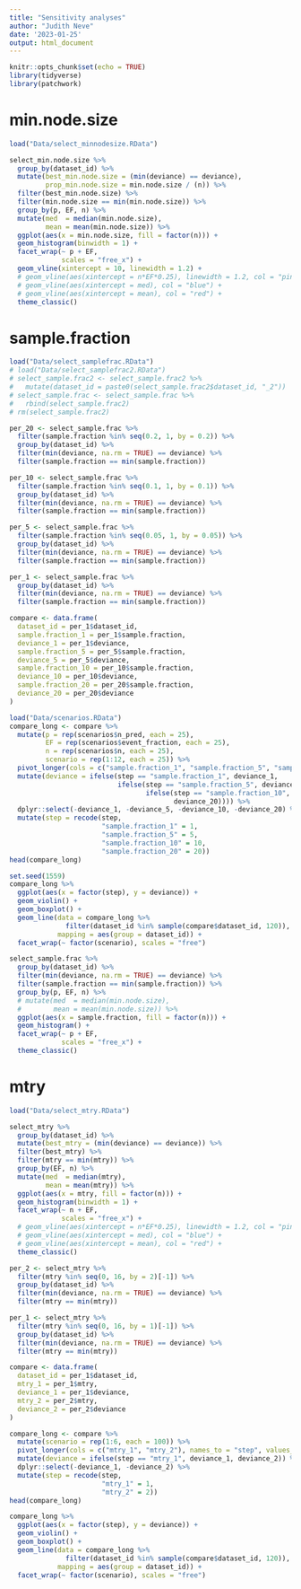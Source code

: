 ```yaml
---
title: "Sensitivity analyses"
author: "Judith Neve"
date: '2023-01-25'
output: html_document
---
```


```r
knitr::opts_chunk$set(echo = TRUE)
library(tidyverse)
library(patchwork)
```

# min.node.size

```r
load("Data/select_minnodesize.RData")
```

```r
select_min.node.size %>% 
  group_by(dataset_id) %>% 
  mutate(best_min.node.size = (min(deviance) == deviance),
         prop_min.node.size = min.node.size / (n)) %>% 
  filter(best_min.node.size) %>% 
  filter(min.node.size == min(min.node.size)) %>% 
  group_by(p, EF, n) %>% 
  mutate(med  = median(min.node.size),
         mean = mean(min.node.size)) %>% 
  ggplot(aes(x = min.node.size, fill = factor(n))) +
  geom_histogram(binwidth = 1) +
  facet_wrap(~ p + EF,
             scales = "free_x") +
  geom_vline(xintercept = 10, linewidth = 1.2) +
  # geom_vline(aes(xintercept = n*EF*0.25), linewidth = 1.2, col = "pink") +
  # geom_vline(aes(xintercept = med), col = "blue") +
  # geom_vline(aes(xintercept = mean), col = "red") +
  theme_classic()
```


# sample.fraction

```r
load("Data/select_samplefrac.RData")
# load("Data/select_samplefrac2.RData")
# select_sample.frac2 <- select_sample.frac2 %>% 
#   mutate(dataset_id = paste0(select_sample.frac2$dataset_id, "_2"))
# select_sample.frac <- select_sample.frac %>% 
#   rbind(select_sample.frac2)
# rm(select_sample.frac2)
```

```r
per_20 <- select_sample.frac %>% 
  filter(sample.fraction %in% seq(0.2, 1, by = 0.2)) %>% 
  group_by(dataset_id) %>% 
  filter(min(deviance, na.rm = TRUE) == deviance) %>% 
  filter(sample.fraction == min(sample.fraction))

per_10 <- select_sample.frac %>% 
  filter(sample.fraction %in% seq(0.1, 1, by = 0.1)) %>% 
  group_by(dataset_id) %>% 
  filter(min(deviance, na.rm = TRUE) == deviance) %>% 
  filter(sample.fraction == min(sample.fraction))

per_5 <- select_sample.frac %>% 
  filter(sample.fraction %in% seq(0.05, 1, by = 0.05)) %>% 
  group_by(dataset_id) %>% 
  filter(min(deviance, na.rm = TRUE) == deviance) %>% 
  filter(sample.fraction == min(sample.fraction))

per_1 <- select_sample.frac %>% 
  group_by(dataset_id) %>% 
  filter(min(deviance, na.rm = TRUE) == deviance) %>% 
  filter(sample.fraction == min(sample.fraction))

compare <- data.frame(
  dataset_id = per_1$dataset_id,
  sample.fraction_1 = per_1$sample.fraction,
  deviance_1 = per_1$deviance,
  sample.fraction_5 = per_5$sample.fraction,
  deviance_5 = per_5$deviance,
  sample.fraction_10 = per_10$sample.fraction,
  deviance_10 = per_10$deviance,
  sample.fraction_20 = per_20$sample.fraction,
  deviance_20 = per_20$deviance
)
```

```r
load("Data/scenarios.RData")
compare_long <- compare %>%
  mutate(p = rep(scenarios$n_pred, each = 25),
         EF = rep(scenarios$event_fraction, each = 25),
         n = rep(scenarios$n, each = 25),
         scenario = rep(1:12, each = 25)) %>% 
  pivot_longer(cols = c("sample.fraction_1", "sample.fraction_5", "sample.fraction_10", "sample.fraction_20"), names_to = "step", values_to = "sample.fraction") %>%
  mutate(deviance = ifelse(step == "sample.fraction_1", deviance_1,
                           ifelse(step == "sample.fraction_5", deviance_5,
                                  ifelse(step == "sample.fraction_10", deviance_10,
                                         deviance_20)))) %>% 
  dplyr::select(-deviance_1, -deviance_5, -deviance_10, -deviance_20) %>% 
  mutate(step = recode(step,
                       "sample.fraction_1" = 1,
                       "sample.fraction_5" = 5,
                       "sample.fraction_10" = 10,
                       "sample.fraction_20" = 20))
head(compare_long)
```

```r
set.seed(1559)
compare_long %>% 
  ggplot(aes(x = factor(step), y = deviance)) +
  geom_violin() +
  geom_boxplot() +
  geom_line(data = compare_long %>%
              filter(dataset_id %in% sample(compare$dataset_id, 120)),
            mapping = aes(group = dataset_id)) +
  facet_wrap(~ factor(scenario), scales = "free")
```


```r
select_sample.frac %>% 
  group_by(dataset_id) %>% 
  filter(min(deviance, na.rm = TRUE) == deviance) %>% 
  filter(sample.fraction == min(sample.fraction)) %>% 
  group_by(p, EF, n) %>% 
  # mutate(med  = median(min.node.size),
  #        mean = mean(min.node.size)) %>% 
  ggplot(aes(x = sample.fraction, fill = factor(n))) +
  geom_histogram() +
  facet_wrap(~ p + EF,
             scales = "free_x") +
  theme_classic()
```


# mtry

```r
load("Data/select_mtry.RData")
```

```r
select_mtry %>% 
  group_by(dataset_id) %>% 
  mutate(best_mtry = (min(deviance) == deviance)) %>% 
  filter(best_mtry) %>% 
  filter(mtry == min(mtry)) %>% 
  group_by(EF, n) %>% 
  mutate(med  = median(mtry),
         mean = mean(mtry)) %>% 
  ggplot(aes(x = mtry, fill = factor(n))) +
  geom_histogram(binwidth = 1) +
  facet_wrap(~ n + EF,
             scales = "free_x") +
  # geom_vline(aes(xintercept = n*EF*0.25), linewidth = 1.2, col = "pink") +
  # geom_vline(aes(xintercept = med), col = "blue") +
  # geom_vline(aes(xintercept = mean), col = "red") +
  theme_classic()
```

```r
per_2 <- select_mtry %>% 
  filter(mtry %in% seq(0, 16, by = 2)[-1]) %>% 
  group_by(dataset_id) %>% 
  filter(min(deviance, na.rm = TRUE) == deviance) %>% 
  filter(mtry == min(mtry))

per_1 <- select_mtry %>% 
  filter(mtry %in% seq(0, 16, by = 1)[-1]) %>% 
  group_by(dataset_id) %>% 
  filter(min(deviance, na.rm = TRUE) == deviance) %>% 
  filter(mtry == min(mtry))

compare <- data.frame(
  dataset_id = per_1$dataset_id,
  mtry_1 = per_1$mtry,
  deviance_1 = per_1$deviance,
  mtry_2 = per_2$mtry,
  deviance_2 = per_2$deviance
)
```

```r
compare_long <- compare %>%
  mutate(scenario = rep(1:6, each = 100)) %>% 
  pivot_longer(cols = c("mtry_1", "mtry_2"), names_to = "step", values_to = "mtry") %>%
  mutate(deviance = ifelse(step == "mtry_1", deviance_1, deviance_2)) %>% 
  dplyr::select(-deviance_1, -deviance_2) %>% 
  mutate(step = recode(step,
                       "mtry_1" = 1,
                       "mtry_2" = 2))
head(compare_long)
```

```r
compare_long %>% 
  ggplot(aes(x = factor(step), y = deviance)) +
  geom_violin() +
  geom_boxplot() +
  geom_line(data = compare_long %>%
              filter(dataset_id %in% sample(compare$dataset_id, 120)),
            mapping = aes(group = dataset_id)) +
  facet_wrap(~ factor(scenario), scales = "free")
```

